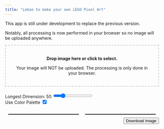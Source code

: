 ```yaml
---
title: "LeGao to make your own LEGO Pixel Art"
---
```


::: {.callout-note}
This app is still under development to replace the previous version. 
:::

Notably, all processing is now performed in your browser so no image will be uploaded anywhere.

```{=html}
<!DOCTYPE html>
<html lang="en">
<head>
    <meta charset="UTF-8">
    <meta name="viewport" content="width=device-width, initial-scale=1.0">
    <title>LeGao to make your own LEGO Pixel Art</title>
		<style>
        .canvas-container {
            display: flex;
            justify-content: center;
            align-items: center;
        }
        #originalCanvas, #legoCanvas {
            border: 1px solid black;
            margin: 10px;
						width: 50%;
            height: auto;
        }
        .control-panel {
            margin: 20px 0;
        }
				#dropArea {
            border: 2px dashed #ccc;
            padding: 20px;
            text-align: center;
            margin-bottom: 20px;
        }
        #dropArea.hover {
            border-color: #000;
        }
        #download {
            float: right;
        }
    </style>
</head>
<body>
		<div id="dropArea">
      <p><strong>Drop image here or click to select.</Strong></p>
      <p>Your image will NOT be uploaded. The processing is only done in your browser.</p>
    </div>
    <input style="display:none;" type="file" id="upload" accept="image/*">
		<div class="control-panel">
        <label for="thumbnailSize">Longest Dimension: <span id="sizeValue">50</span></label>
        <input type="range" id="thumbnailSize" name="thumbnailSize" min="10" max="200" value="50">
        <div>
            <label>
                Use Color Palette <input type="checkbox" id="usePalette" checked>
            </label>
        </div>
    </div>
    <canvas id="thumbnailCanvas" style="display: none;"></canvas>
		<div class="canvas-container">
        <canvas id="originalCanvas"></canvas>
        <canvas id="legoCanvas"></canvas>
    </div>
    <button id="download">Download Image</button>
    <div id="brickUsage"></div>

    <script>
        const brickImageUrl = 'https://raw.githubusercontent.com/mgao6767/legao/master/app/legao/1x1.png';
        const defaultImageUrl = 'https://cdn.shopify.com/s/files/1/0047/4231/6066/files/The_Scream_by_Edvard_Munch_1893_800x.png';

        const colorPalette = {
            '024': [0xfe, 0xc4, 0x01],
            '106': [0xe7, 0x64, 0x19],
            '021': [0xde, 0x01, 0x0e],
            '221': [0xde, 0x38, 0x8b],
            '023': [0x01, 0x58, 0xa8],
            '028': [0x01, 0x7c, 0x29],
            '119': [0x95, 0xb9, 0x0c],
            '192': [0x5c, 0x1d, 0x0d],
            '018': [0xd6, 0x73, 0x41],
            '001': [0xf4, 0xf4, 0xf4],
            '026': [0x02, 0x02, 0x02],
            '226': [0xff, 0xff, 0x99],
            '222': [0xee, 0x9d, 0xc3],
            '212': [0x87, 0xc0, 0xea],
            '037': [0x01, 0x96, 0x25],
            '005': [0xd9, 0xbb, 0x7c],
            '283': [0xf5, 0xc1, 0x89],
            '208': [0xe4, 0xe4, 0xda],
            '191': [0xf4, 0x9b, 0x01],
            '124': [0x9c, 0x01, 0xc6],
            '102': [0x48, 0x8c, 0xc6],
            '135': [0x5f, 0x75, 0x8c],
            '151': [0x60, 0x82, 0x66],
            '138': [0x8d, 0x75, 0x53],
            '038': [0xa8, 0x3e, 0x16],
            '194': [0x9c, 0x92, 0x91],
            '154': [0x80, 0x09, 0x1c],
            '268': [0x2d, 0x16, 0x78],
            '140': [0x01, 0x26, 0x42],
            '141': [0x01, 0x35, 0x17],
            '312': [0xaa, 0x7e, 0x56],
            '199': [0x4d, 0x5e, 0x57],
            '308': [0x31, 0x10, 0x07],
            '044': [0xf9, 0xef, 0x69],
            '182': [0xec, 0x76, 0x0e],
            '047': [0xe7, 0x66, 0x48],
            '041': [0xe0, 0x2a, 0x29],
            '113': [0xee, 0x9d, 0xc3],
            '126': [0x9c, 0x95, 0xc7],
            '042': [0xb6, 0xe0, 0xea],
            '043': [0x50, 0xb1, 0xe8],
            '143': [0xce, 0xe3, 0xf6],
            '048': [0x63, 0xb2, 0x6e],
            '311': [0x99, 0xff, 0x66],
            '049': [0xf1, 0xed, 0x5b],
            '111': [0xa6, 0x91, 0x82],
            '040': [0xee, 0xee, 0xee]
        };

        const colorNames = {
            '001': 'white',
            '005': 'brick-yellow',
            '018': 'nougat',
            '021': 'bright red',
            '023': 'bright blue',
            '024': 'bright yellow',
            '026': 'black',
            '028': 'dark green',
            '037': 'bright green',
            '038': 'dark orange',
            '040': 'transparent',
            '041': 'transparent red',
            '042': 'transparent light blue',
            '043': 'transparent blue',
            '044': 'transparent yellow',
            '047': 'transparent fluorescent reddish-orange',
            '048': 'transparent green',
            '049': 'transparent fluorescent green',
            '102': 'medium blue',
            '106': 'bright orange',
            '111': 'transparent brown',
            '113': 'transparent medium reddish-violet',
            '119': 'bright yellowish-green',
            '124': 'bright reddish-violet',
            '126': 'transparent bright bluish-violet',
            '131': 'silver',
            '135': 'sand blue',
            '138': 'sand yellow',
            '140': 'earth blue',
            '141': 'earth green',
            '143': 'transparent fluorescent blue',
            '148': 'metallic dark grey',
            '151': 'sand green',
            '154': 'dark red',
            '182': 'transparent bright orange',
            '191': 'flame yellowish orange',
            '192': 'reddish brown',
            '194': 'medium stone grey',
            '199': 'dark stone grey',
            '208': 'light stone grey',
            '212': 'light royal blue',
            '221': 'bright purple',
            '222': 'light purple',
            '226': 'cool yellow',
            '268': 'medium lilac',
            '283': 'light nougat',
            '294': 'phosph. green',
            '297': 'warm gold',
            '308': 'dark brown',
            '311': 'transparent bright green',
            '312': 'medium nougat'
        };

        const colorArray = Object.entries(colorPalette).map(([code, rgb]) => ({ code, rgb }));

        function loadBrickImage(url) {
            return new Promise((resolve, reject) => {
                const img = new Image();
                img.crossOrigin = 'Anonymous';
                img.onload = () => resolve(img);
                img.onerror = reject;
                img.src = url;
            });
        }

        function findClosestColor(r, g, b, palette) {
            let closestColor = palette[0];
            let minDistance = Number.MAX_VALUE;

            palette.forEach(color => {
                const distance = Math.sqrt(
                    Math.pow(color.rgb[0] - r, 2) +
                    Math.pow(color.rgb[1] - g, 2) +
                    Math.pow(color.rgb[2] - b, 2)
                );

                if (distance < minDistance) {
                    minDistance = distance;
                    closestColor = color;
                }
            });

            return closestColor;
        }

        function createLegoImage(thumbnailWidth, thumbnailHeight, imageData, brickImg, legoBlockSize, upscaleFactor, usePalette) {
            // Create offscreen canvas for high-resolution image
            const offscreenCanvas = document.createElement('canvas');
            offscreenCanvas.width = thumbnailWidth * legoBlockSize * upscaleFactor;
            offscreenCanvas.height = thumbnailHeight * legoBlockSize * upscaleFactor;
            const offscreenCtx = offscreenCanvas.getContext('2d');

            // Scale the context for sharpness
            offscreenCtx.scale(upscaleFactor, upscaleFactor);
            // Track brick usage
            const brickUsage = {};

            // Draw each pixel as a lego block on the offscreen canvas
            for (let y = 0; y < thumbnailHeight; y++) {
                for (let x = 0; x < thumbnailWidth; x++) {
                    const index = (y * thumbnailWidth + x) * 4;
                    let r = imageData[index];
                    let g = imageData[index + 1];
                    let b = imageData[index + 2];
                    // Fixed alpha value to 0.7
                    const a = 0.7;

                    if (usePalette) {
                        const closestColor = findClosestColor(r, g, b, colorArray);
                        r = closestColor.rgb[0];
                        g = closestColor.rgb[1];
                        b = closestColor.rgb[2];
                        colorKey = `${closestColor.code}`;
                        name = colorNames[closestColor.code];
                    } else {
                        colorKey = `RGB(${r},${g},${b})`;;
                        name = '';
                    }
                    colorRGB = `RGB(${r},${g},${b})`;
                    colorRGBA = `RGBA(${r},${g},${b},${a})`;

                    // Count the brick usage
                    if (brickUsage[colorKey]) {
                        brickUsage[colorKey].count++;
                    } else {
                        brickUsage[colorKey] = { 
                            count: 1, 
                            rgb: colorRGB, 
                            name: name
                        };
                    }

                    // Draw the colored brick on the offscreen canvas
                    offscreenCtx.drawImage(brickImg, x * legoBlockSize, y * legoBlockSize, legoBlockSize, legoBlockSize);

                    // Apply color overlay to the brick image
                    offscreenCtx.globalCompositeOperation = 'source-atop';
                    offscreenCtx.fillStyle = colorRGBA;
                    offscreenCtx.fillRect(x * legoBlockSize, y * legoBlockSize, legoBlockSize, legoBlockSize);
                    offscreenCtx.globalCompositeOperation = 'source-over';
                }
            }

            return { offscreenCanvas, brickUsage };
        }

        function displayBrickUsage(brickUsage) {
            const brickUsageDiv = document.getElementById('brickUsage');
            const sortedBrickUsage = Object.entries(brickUsage).sort((a, b) => b[1].count - a[1].count);

            brickUsageDiv.innerHTML = '<h3>Bricks Used</h3><ul>' + 
                sortedBrickUsage.map(([color, { count, rgb, name }]) => `
                    <li>
                        <div style="display: flex; align-items: center;">
                            <div style="width: 20px; height: 20px; background-color: ${rgb}; margin-right: 10px;"></div>
                            ${rgb} ${name}: ${count}
                        </div>
                    </li>
                `).join('') + 
                '</ul>';
        }

        async function processImage(img, longestDimension) {
            const aspectRatio = img.width / img.height;

            let thumbnailWidth, thumbnailHeight;

            if (img.width >= img.height) {
                thumbnailWidth = longestDimension;
                thumbnailHeight = Math.floor(longestDimension / aspectRatio);
            } else {
                thumbnailHeight = longestDimension;
                thumbnailWidth = Math.floor(longestDimension * aspectRatio);
            }

            const thumbnailCanvas = document.getElementById('thumbnailCanvas');
            const thumbnailCtx = thumbnailCanvas.getContext('2d', { willReadFrequently: true });

            // Set the canvas size to the desired thumbnail size
            thumbnailCanvas.width = thumbnailWidth;
            thumbnailCanvas.height = thumbnailHeight;

            // Draw the image onto the canvas, resizing it
            thumbnailCtx.drawImage(img, 0, 0, thumbnailWidth, thumbnailHeight);

            // Get the pixel data of the thumbnail
            const imageData = thumbnailCtx.getImageData(0, 0, thumbnailWidth, thumbnailHeight).data;

            // Define the size of the lego blocks and upscale factor
            const legoBlockSize = 20; // Size of the brick image
            const upscaleFactor = 4;  // Increase to make the final image larger and sharper

            // Load the brick image
            const brickImg = await loadBrickImage(brickImageUrl);

            // Check if the palette should be used
            const usePalette = document.getElementById('usePalette').checked;

            // Create the high-resolution lego image on an offscreen canvas
            const { offscreenCanvas, brickUsage } = createLegoImage(thumbnailWidth, thumbnailHeight, imageData, brickImg, legoBlockSize, upscaleFactor, usePalette);

            // Display the brick usage
            displayBrickUsage(brickUsage);


            // Display the image on the on-screen canvas
            const legoCanvas = document.getElementById('legoCanvas');
            legoCanvas.width = thumbnailWidth * legoBlockSize;
            legoCanvas.height = thumbnailHeight * legoBlockSize;
            const legoCtx = legoCanvas.getContext('2d');

            const scaleX = legoCanvas.width / (thumbnailWidth * legoBlockSize);
            const scaleY = legoCanvas.height / (thumbnailHeight * legoBlockSize);
            legoCtx.scale(scaleX, scaleY);
            // legoCtx.drawImage(offscreenCanvas, 0, 0);
            legoCtx.drawImage(offscreenCanvas, 0, 0, legoCanvas.width, legoCanvas.height);

            // Display the original image on another canvas
            const originalCanvas = document.getElementById('originalCanvas');
            originalCanvas.width = legoCanvas.width;
            originalCanvas.height = legoCanvas.height;
            const originalCtx = originalCanvas.getContext('2d');

            originalCtx.drawImage(img, 0, 0, originalCanvas.width, originalCanvas.height);

            // Set up the download button
            document.getElementById('download').onclick = function() {
                const link = document.createElement('a');
                link.download = 'legofied_image.png';
                link.href = offscreenCanvas.toDataURL();
                link.click();
            };
        }

        function handleFiles(files) {
            const file = files[0];
            if (!file) {
                return;
            }

            const reader = new FileReader();
            reader.onload = function(e) {
                const img = new Image();
                img.onload = function() {
                    const longestDimension = parseInt(document.getElementById('thumbnailSize').value, 10);
                    processImage(img, longestDimension);
                };
                img.src = e.target.result;
            };
            reader.readAsDataURL(file);
        }

        async function loadDefaultImage() {
            const img = new Image();
            img.crossOrigin = 'Anonymous';
            img.onload = function() {
                const longestDimension = parseInt(document.getElementById('thumbnailSize').value, 10);
                processImage(img, longestDimension);
            };
            img.src = defaultImageUrl;
        }

        const dropArea = document.getElementById('dropArea');
        const uploadInput = document.getElementById('upload');

        dropArea.addEventListener('dragover', (event) => {
            event.preventDefault();
            dropArea.classList.add('hover');
        });

        dropArea.addEventListener('dragleave', () => {
            dropArea.classList.remove('hover');
        });

        dropArea.addEventListener('drop', (event) => {
            event.preventDefault();
            dropArea.classList.remove('hover');
            if (event.dataTransfer.files.length > 0) {
              const fileInput = document.getElementById('upload');
              fileInput.files = event.dataTransfer.files;
              handleFiles(event.dataTransfer.files);
            }
        });

        dropArea.addEventListener('click', () => {
            uploadInput.click();
        });

        uploadInput.addEventListener('change', (event) => {
            handleFiles(event.target.files);
        });

        document.getElementById('thumbnailSize').addEventListener('input', function() {
            document.getElementById('sizeValue').textContent = this.value;
            const fileInput = document.getElementById('upload');
            if (fileInput.files.length > 0) {
                handleFiles(fileInput.files);
            } else {
                loadDefaultImage();
            }
        });

        document.getElementById('usePalette').addEventListener('change', function() {
            const fileInput = document.getElementById('upload');
            if (fileInput.files.length > 0) {
                handleFiles(fileInput.files);
            } else {
                loadDefaultImage();
            }
        });


        // Load the default image on page load
        window.onload = loadDefaultImage;
    </script>
</body>
</html>

```
